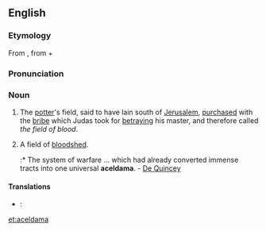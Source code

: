 ==English==

===Etymology===
From {{etyl|grc|en}} {{term|Ἀκελδαμάχ|tr=Hakeldamakh|lang=grc|sc=polytonic}}, from {{etyl|arc|en}} {{term|חקל||field|lang=arc|sc=Hebr}} + {{term|דמא||blood|lang=arc|sc=Hebr}}

===Pronunciation===
{{hyphenation|ac-el-da*ma}}

===Noun===
{{en-noun}}

# The [[potter]]'s field, said to have lain south of [[Jerusalem]], [[purchased]] with the [[bribe]] which Judas took for [[betraying]] his master, and therefore called ''the field of blood''.
# {{context|figuratively|lang=en}} A field of [[bloodshed]].
#:* The system of warfare ... which had already converted immense tracts into one universal '''aceldama'''. - [[w:Thomas De Quincey|De Quincey]]

====Translations====
{{trans-top|the potter's field purchased with the bribe which Judas took for betraying his master}}
{{trans-mid}}
{{trans-bottom}}

{{trans-top|figuratively, a field of bloodshed}}
{{trans-mid}}
{{trans-bottom}}

{{checktrans-top}}
* {{ttbc|la}}: {{t-|la|aceldama|f}}
{{trans-mid}}
{{trans-bottom}}

[[et:aceldama]]